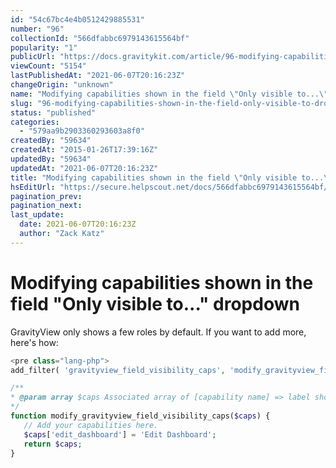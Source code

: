 ```yaml
---
id: "54c67bc4e4b0512429885531"
number: "96"
collectionId: "566dfabbc6979143615564bf"
popularity: "1"
publicUrl: "https://docs.gravitykit.com/article/96-modifying-capabilities-shown-in-the-field-only-visible-to-dropdown"
viewCount: "5154"
lastPublishedAt: "2021-06-07T20:16:23Z"
changeOrigin: "unknown"
name: "Modifying capabilities shown in the field \"Only visible to...\" dropdown"
slug: "96-modifying-capabilities-shown-in-the-field-only-visible-to-dropdown"
status: "published"
categories: 
  - "579aa9b2903360293603a8f0"
createdBy: "59634"
createdAt: "2015-01-26T17:39:16Z"
updatedBy: "59634"
updatedAt: "2021-06-07T20:16:23Z"
title: "Modifying capabilities shown in the field \"Only visible to...\" dropdown"
hsEditUrl: "https://secure.helpscout.net/docs/566dfabbc6979143615564bf/article/54c67bc4e4b0512429885531"
pagination_prev: 
pagination_next: 
last_update:
  date: 2021-06-07T20:16:23Z
  author: "Zack Katz"
---
```


# Modifying capabilities shown in the field "Only visible to..." dropdown

GravityView only shows a few roles by default. If you want to add more, here's how:

```php
<pre class="lang-php">
add_filter( 'gravityview_field_visibility_caps', 'modify_gravityview_field_visibility_caps');

/**
* @param array $caps Associated array of [capability name] => label shown in the View field settings
*/
function modify_gravityview_field_visibility_caps($caps) {
   // Add your capabilities here.
   $caps['edit_dashboard'] = 'Edit Dashboard';
   return $caps;
}
```